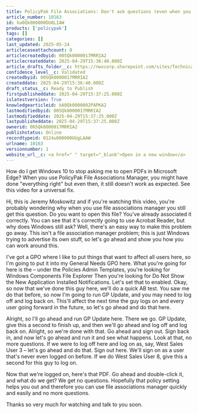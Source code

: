 ```yaml
---
title: PolicyPak File Associations: Don't ask questions (even when you did it right)
article_number: 10163
id: ka0Qk000000DU8LIAW
products: ['policypak']
tags: []
categories: []
last_updated: 2025-05-24
articlecaseattachcount: 0
articlecreatedbyid: 005Qk0000017MRRIA2
articlecreateddate: 2025-04-29T15:36:40.000Z
article_drafts_folder__c: https://nwxcorp.sharepoint.com/sites/TechnicalSupportOperations/Shared%20Documents/Technical%20Knowledge%20Management/Salesforce%20Knowledge%20Drafts/kA0Qk0000002PAPKA2
confidence_level__c: Validated
createdbyid: 005Qk0000017MRRIA2
createddate: 2025-04-29T15:36:40.000Z
draft_status__c: Ready to Publish
firstpublisheddate: 2025-04-29T15:37:25.000Z
islatestversion: True
knowledgearticleid: kA0Qk0000002PAPKA2
lastmodifiedbyid: 005Qk0000017MRRIA2
lastmodifieddate: 2025-04-29T15:37:25.000Z
lastpublisheddate: 2025-04-29T15:37:25.000Z
ownerid: 005Qk0000017MRRIA2
publishstatus: Online
recordtypeid: 0124u000000UUgLAAW
urlname: 10163
versionnumber: 1
website_url__c: <a href=" " target="_blank">Open in a new window</a>
---
```


How do I get Windows 10 to stop asking me to open PDFs in Microsoft Edge? When you use PolicyPak File Associations Manager, you might have done "everything right" but even then, it still doesn't work as expected. See this video for a universal fix.

Hi, this is Jeremy Moskowitz and if you're watching this video, you're probably wondering why when you use file associations manager you still get this question. Do you want to open this file? You've already associated it correctly. You can see that it's correctly going to use Acrobat Reader, but why does Windows still ask? Well, there's an easy way to make this problem go away. This isn't a file association manager problem; this is just Windows trying to advertise its own stuff, so let's go ahead and show you how you can work around this.

I've got a GPO where I like to put things that want to affect all users here, so I'm going to put it into my General Needs GPO here. What you're going for here is the – under the Policies Admin Templates, you're looking for Windows Components File Explorer Then you're looking for Do Not Show the New Application Installed Notifications. Let's set that to enabled. Okay, so now that we've done this guy here, we'll do a quick AB test. You saw me do that before, so now I'm going to run GP Update, and you may need to log off and log back on. This'll affect the next time the guy logs on and every user going forward in the future, so let's go ahead and do that here.

Alright, so I'll go ahead and run GP Update here. There we go. GP Update, give this a second to finish up, and then we'll go ahead and log off and log back on. Alright, so we're done with that. Go ahead and sign out. Sign back in, and now let's go ahead and run it and see what happens. Look at that, no more questions. If we were to log off here and log on as, say, West Sales User 3 – let's go ahead and do that. Sign out here. We'll sign on as a user that's never even logged on before. If we do West Sales User 8, give this a second for this guy to log on.

Now that we're logged on, here's that PDF. Go ahead and double-click it, and what do we get? We get no questions. Hopefully that policy setting helps you out and therefore you can use file associations manager quickly and easily and no more questions.

Thanks so very much for watching and talk to you soon.